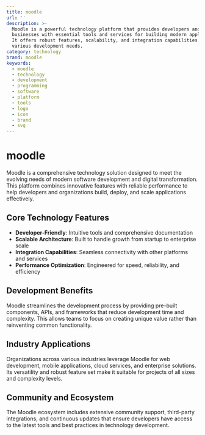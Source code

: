 ```yaml
---
title: moodle
url: ''
description: >-
  Moodle is a powerful technology platform that provides developers and
  businesses with essential tools and services for building modern applications.
  It offers robust features, scalability, and integration capabilities for
  various development needs.
category: technology
brand: moodle
keywords:
  - moodle
  - technology
  - development
  - programming
  - software
  - platform
  - tools
  - logo
  - icon
  - brand
  - svg
---
```


# moodle

Moodle is a comprehensive technology solution designed to meet the evolving needs of modern software development and digital transformation. This platform combines innovative features with reliable performance to help developers and organizations build, deploy, and scale applications effectively.

## Core Technology Features

- **Developer-Friendly**: Intuitive tools and comprehensive documentation
- **Scalable Architecture**: Built to handle growth from startup to enterprise scale
- **Integration Capabilities**: Seamless connectivity with other platforms and services
- **Performance Optimization**: Engineered for speed, reliability, and efficiency

## Development Benefits

Moodle streamlines the development process by providing pre-built components, APIs, and frameworks that reduce development time and complexity. This allows teams to focus on creating unique value rather than reinventing common functionality.

## Industry Applications

Organizations across various industries leverage Moodle for web development, mobile applications, cloud services, and enterprise solutions. Its versatility and robust feature set make it suitable for projects of all sizes and complexity levels.

## Community and Ecosystem

The Moodle ecosystem includes extensive community support, third-party integrations, and continuous updates that ensure developers have access to the latest tools and best practices in technology development.
